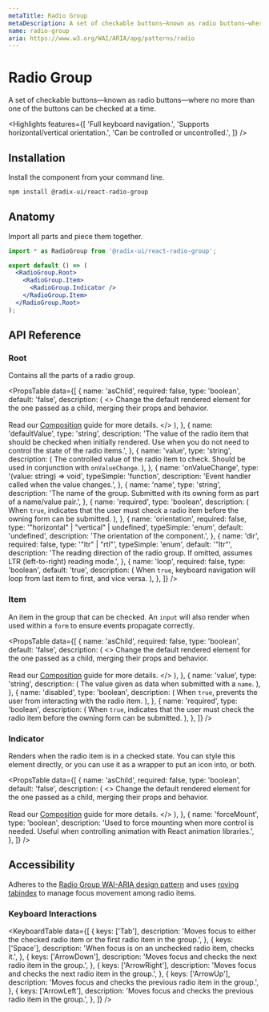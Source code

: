 ```yaml
---
metaTitle: Radio Group
metaDescription: A set of checkable buttons—known as radio buttons—where no more than one of the buttons can be checked at a time.
name: radio-group
aria: https://www.w3.org/WAI/ARIA/apg/patterns/radio
---
```


# Radio Group

<Description>
  A set of checkable buttons—known as radio buttons—where no more than one of
  the buttons can be checked at a time.
</Description>

<Highlights
  features={[
    'Full keyboard navigation.',
    'Supports horizontal/vertical orientation.',
    'Can be controlled or uncontrolled.',
  ]}
/>

## Installation

Install the component from your command line.

```bash
npm install @radix-ui/react-radio-group
```

## Anatomy

Import all parts and piece them together.

```jsx
import * as RadioGroup from '@radix-ui/react-radio-group';

export default () => (
  <RadioGroup.Root>
    <RadioGroup.Item>
      <RadioGroup.Indicator />
    </RadioGroup.Item>
  </RadioGroup.Root>
);
```

## API Reference

### Root

Contains all the parts of a radio group.

<PropsTable
  data={[
    {
      name: 'asChild',
      required: false,
      type: 'boolean',
      default: 'false',
      description: (
        <>
          Change the default rendered element for the one passed as a child,
          merging their props and behavior.
          <br />
          <br />
          Read our <a href="../guides/composition">Composition</a> guide for more
          details.
        </>
      ),
    },
    {
      name: 'defaultValue',
      type: 'string',
      description:
        'The value of the radio item that should be checked when initially rendered. Use when you do not need to control the state of the radio items.',
    },
    {
      name: 'value',
      type: 'string',
      description: (
        <span>
          The controlled value of the radio item to check. Should be used in
          conjunction with <Code>onValueChange</Code>.
        </span>
      ),
    },
    {
      name: 'onValueChange',
      type: '(value: string) => void',
      typeSimple: 'function',
      description: 'Event handler called when the value changes.',
    },
    {
      name: 'name',
      type: 'string',
      description:
        'The name of the group. Submitted with its owning form as part of a name/value pair.',
    },
    {
      name: 'required',
      type: 'boolean',
      description: (
        <span>
          When <Code>true</Code>, indicates that the user must check a radio
          item before the owning form can be submitted.
        </span>
      ),
    },
    {
      name: 'orientation',
      required: false,
      type: '"horizontal" | "vertical" | undefined',
      typeSimple: 'enum',
      default: 'undefined',
      description: 'The orientation of the component.',
    },
    {
      name: 'dir',
      required: false,
      type: '"ltr" | "rtl"',
      typeSimple: 'enum',
      default: '"ltr"',
      description:
        'The reading direction of the radio group. If omitted, assumes LTR (left-to-right) reading mode.',
    },
    {
      name: 'loop',
      required: false,
      type: 'boolean',
      default: 'true',
      description: (
        <span>
          When <Code>true</Code>, keyboard navigation will loop from last item
          to first, and vice versa.
        </span>
      ),
    },
  ]}
/>

### Item

An item in the group that can be checked. An `input` will also render when used within a `form` to ensure events propagate correctly.

<PropsTable
  data={[
    {
      name: 'asChild',
      required: false,
      type: 'boolean',
      default: 'false',
      description: (
        <>
          Change the default rendered element for the one passed as a child,
          merging their props and behavior.
          <br />
          <br />
          Read our <a href="../guides/composition">Composition</a> guide for more
          details.
        </>
      ),
    },
    {
      name: 'value',
      type: 'string',
      description: (
        <span>
          The value given as data when submitted with a <Code>name</Code>.
        </span>
      ),
    },
    {
      name: 'disabled',
      type: 'boolean',
      description: (
        <span>
          When <Code>true</Code>, prevents the user from interacting with the
          radio item.
        </span>
      ),
    },
    {
      name: 'required',
      type: 'boolean',
      description: (
        <span>
          When <Code>true</Code>, indicates that the user must check the radio
          item before the owning form can be submitted.
        </span>
      ),
    },
  ]}
/>

### Indicator

Renders when the radio item is in a checked state. You can style this element directly, or you can use it as a wrapper to put an icon into, or both.

<PropsTable
  data={[
    {
      name: 'asChild',
      required: false,
      type: 'boolean',
      default: 'false',
      description: (
        <>
          Change the default rendered element for the one passed as a child,
          merging their props and behavior.
          <br />
          <br />
          Read our <a href="../guides/composition">Composition</a> guide for more
          details.
        </>
      ),
    },
    {
      name: 'forceMount',
      type: 'boolean',
      description:
        'Used to force mounting when more control is needed. Useful when controlling animation with React animation libraries.',
    },
  ]}
/>

## Accessibility

Adheres to the [Radio Group WAI-ARIA design pattern](https://www.w3.org/WAI/ARIA/apg/patterns/radio) and uses [roving tabindex](https://www.w3.org/WAI/ARIA/apg/patterns/radio/examples/radio) to manage focus movement among radio items.

### Keyboard Interactions

<KeyboardTable
  data={[
    {
      keys: ['Tab'],
      description:
        'Moves focus to either the checked radio item or the first radio item in the group.',
    },
    {
      keys: ['Space'],
      description: 'When focus is on an unchecked radio item, checks it.',
    },
    {
      keys: ['ArrowDown'],
      description: 'Moves focus and checks the next radio item in the group.',
    },
    {
      keys: ['ArrowRight'],
      description: 'Moves focus and checks the next radio item in the group.',
    },
    {
      keys: ['ArrowUp'],
      description:
        'Moves focus and checks the previous radio item in the group.',
    },
    {
      keys: ['ArrowLeft'],
      description:
        'Moves focus and checks the previous radio item in the group.',
    },
  ]}
/>
